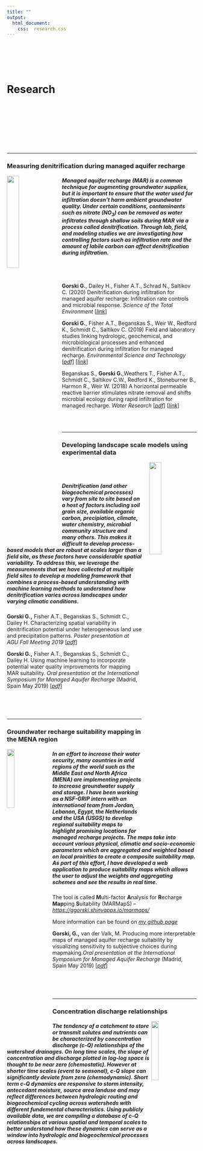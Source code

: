 ```yaml
---
title: ""
output:
  html_document:
    css:  research.css
---
```


<br>
<br>
<br>
<br>

# Research
<br>
<br>
<br>
<br>
<br>
<br>
<br>


---
### Measuring denitrification during managed aquifer recharge

<img src="images/PlotSampling.png" style="width:25%; height = 150px; margin-right: 20px" align="left">


##### Managed aquifer recharge (MAR) is a common technique for augmenting groundwater supplies, but it is important to ensure that the water used for infiltration doesn't harm ambient groundwater quality. Under certain conditions, contaminants such as nitrate (NO~3~) can be removed as water infiltrates through shallow soils during MAR via a process called denitrification. Through lab, field, and modeling studies we are investigating how controlling factors such as infiltration rate and the amount of labile carbon can affect denitrification during infiltration. 

<br>
<br>

**Gorski G.**, Dailey H., Fisher A.T., Schrad N., Saltikov C. (2020) Denitrification during infiltration for managed aquifer recharge: Infiltration rate controls and microbial response. *Science of the Total Environment* [[_link_](https://authors.elsevier.com/a/1axrvB8ccoDOo)]


**Gorski G.**, Fisher A.T., Beganskas S., Weir W., Redford K., Schmidt C., Saltikov C. (2019) Field and laboratory studies linking hydrologic, geochemical, and microbiological processes and enhanced denitrification during infiltration for managed recharge. *Environmental Science and Technology* [[_pdf_](files/Gorski_EST_2019.pdf)]
[[_link_](https://pubs.acs.org/doi/10.1021/acs.est.9b01191)]


Beganskas S., **Gorski G.**,Weathers T., Fisher A.T., Schmidt C., Saltikov C.W., Redford K., Stoneburner B., Harmon R., Weir W. (2018) A horizontal permeable reactive barrier stimulates nitrate removal and shifts microbial ecology during rapid infiltration for managed recharge. *Water Research* [[_pdf_](files/Beganskas_WR_2019.pdf)]
[[_link_](https://doi.org/10.1016/j.watres.2018.07.039)]

<br>
<br>

********
### Developing landscape scale models using experimental data

<img src="images/ModelingFramework.gif" style="width:25%; height = 150px; margin-left: 20px" align="right">

<br>
<br>
<!-- <style> -->
<!-- div.blue { background-color:white; border-radius: 5px; padding: 20px;} -->
<!-- </style> -->
<!-- <div class = "blue"> -->



##### Denitrification (and other biogeochemical processes) vary from site to site based on a host of factors including soil grain size, available organic carbon, precipiation, climate, water chemistry, microbial community structure and many others. This makes it difficult to develop process-based models that are robust at scales larger than a field site, as these factors have considerable spatial variability. To address this, we leverage the measurements that we have collected at multiple field sites to develop a modeling framework that combines a process-based understanding with machine learning methods to understand how denitrification varies across landscapes under varying climatic conditions. 


**Gorski G.,** Fisher A.T., Beganskas S., Schmidt C., Dailey H. Characterizing spatial variability in denitrification potential under heterogeneous land use and precipitation patterns. *Poster presentation at AGU Fall Meeting 2019* [[_pdf_](files/AGU_2019_Poster.png)]

**Gorski G.,** Fisher A.T., Beganskas S., Schmidt C., Dailey H. Using machine learning to incorporate potential water quality improvements for mapping MAR suitability. *Oral presentation at the International Symposium for Managed Aquifer Recharge* (Madrid, Spain May 2019) [[_pdf_](files/Gorski_ISMAR_DenitMapping_Presentation.pdf)]


<!-- </div> -->
<br>
<br>
<br>

********

### Groundwater recharge suitability mapping in the MENA region

<img src="images/JordanWadi.jpg" style="width:20%; height = 150px; margin-right: 20px" align="left">

##### In an effort to increase their water security, many countries in arid regions of the world such as the Middle East and North Africa (MENA) are implementing projects to increase groundwater supply and storage. I have been working as a NSF-GRIP intern with an international team from Jordan, Lebanon, Egypt, the Netherlands and the USA (USGS) to develop regional suitability maps to highlight promising locations for managed recharge projects. The maps take into account various physical, climatic and socio-economic parameters which are aggregated and weighted based on local proirities to create a composite suitability map. As part of this effort, I have developed a web application to produce suitability maps which allows the user to adjust the weights and aggregating schemes and see the results in real time.

The tool is called **M**ulti-factor **A**nalysis for **R**echarge **Map**ping **S**uitability (MARMapS) -- [_https://ggorski.shinyapps.io/marmaps/_](https://ggorski.shinyapps.io/marmaps/)

More information can be found on [_my github page_](https://github.com/galengorski/MARMapS)

**Gorski, G.,** van der Valk, M. Producing more interpretable maps of managed aquifer recharge suitability by visualizing sensitivity to subjective choices during mapmaking.*Oral presentation at the International Symposium for Managed Aquifer Recharge* (Madrid, Spain May 2019) [[_pdf_](files/ISMAR_AppPresentation.pdf)] 


<br>
<br>
<br>

********

### Concentration discharge relationships

<img src="images/BP.jpg" style="width:20%; height = 150px; margin-right: 20px" align="right">

##### The tendency of a catchment to store or transmit solutes and nutrients can be characterized by concentration discharge (c-Q) relationships of the watershed drainages. On long time scales, the slope of concentration and discharge plotted in log-log space is thought to be near zero (chemostatic). However at shorter time scales (event to seasonal), c-Q slope can significantly deviate from zero (chemodynamic). Short term c-Q dynamics are responsive to storm intensity, antecedant moisture, source area landuse and may reflect differences between hydrologic routing and biogeochemical cycling across watersheds with different fundemental characteristics. Using publicly available data, we are compiling a database of c-Q relationships at various spatial and temporal scales to better understand how these dynamics can serve as a window into hydrologic and biogeochemical processes across landscapes.
